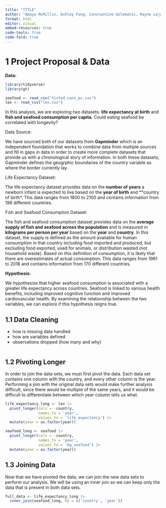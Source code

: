 ```yaml
---
title: "TITLE"
author: "Amaya McMillin, Ashley Fong, Constantine Golematis, Rayne Lejano"
format: html
editor: visual
embed-resources: true
code-tools: true
code-fold: true
---
```


# 1 Project Proposal & Data

**Data:**

```r
library(tidyverse)
library(gt)

seafood <- read_csv("fisfod_cons_pc.csv")
lex <- read_csv("lex.csv")
```

In this analysis, we are exploring two datasets: **life expectancy at birth** and **fish and seafood consumption per capita**. Could eating seafood be correlated with longevity?

Data Source:

We have sourced both of our datasets from **Gapminder** which is an independent foundation that works to combine data from multiple sources and fill in gaps in data in order to create more complete datasets that provide us with a chronological story of information. In both these datasets, Gapminder defines the geogrphic boundaries of the country variable as where the border currently lay.

Life Expectancy Dataset:

The life expectancy dataset provides data on the **number of years** a newborn infant is expected to live based on the **year of birth** and \*\*country of birth\*. This data ranges from 1800 to 2100 and contains information from 196 different countries.

Fish and Seafood Consumption Dataset:

The fish and seafood consumption dataset provides data on the **average supply of fish and seafood across the population** and is measured in **kilograms per person per year** based on the **year** and **country**. In this dataset, the supply is defined as the amount available for human consumption in that country including food imported and produced, but excluding food exported, used for animals, or distribution wasted (not household waste). Based on this definition of consumption, it is likely that there are overestimates of actual consumption. This data ranges from 1961 to 2018 and contains information from 170 different countries.

**Hypothesis:**

We hypothesize that higher seafood consumption is associated with a greater life expectancy across countries. Seafood is linked to various health benefits, including improved cognitive function and improved cardiovascular health. By examining the relationship between the two variables, we can explore if this hypothesis reigns true.

## 1.1 Data Cleaning

-   how is missing data handled
-   how are variables defined
-   observations dropped (how many and why)

```r

```

## 1.2 Pivoting Longer

In order to join the data sets, we must first pivot the data. Each data set contains one column with the country, and every other column is the year. Performing a join with the original data sets would make further analysis difficult, since there would be multiple of the same years, and it would be difficult to differentiate between which year column tells us what.

```r
life_expectancy_long <- lex |>
  pivot_longer(cols = -country,
               names_to = 'year',
               values_to = 'life_expectancy') |>
  mutate(year = as.factor(year))

seafood_long <- seafood |>
  pivot_longer(cols = -country, 
               names_to = 'year',
               values_to = 'kg_seafood') |>
  mutate(year = as.factor(year))


```

## 1.3 Joining Data

Now that we have pivoted the data, we can join the new data sets to perform our analysis. We will be using an inner join so we can keep only the data that is present in both data sets.

```r
full_data <- life_expectancy_long |>
  inner_join(seafood_long, by = c('country', 'year'))
```
